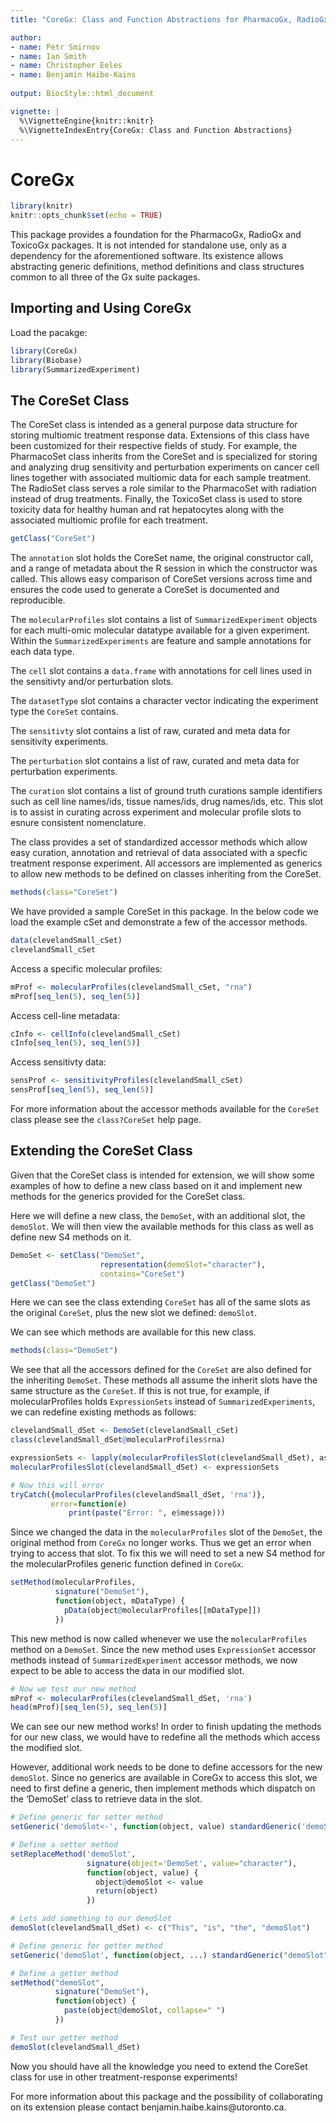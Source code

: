 ```yaml
---
title: "CoreGx: Class and Function Abstractions for PharmacoGx, RadioGx and ToxicoGx"

author: 
- name: Petr Smirnov
- name: Ian Smith
- name: Christopher Eeles
- name: Benjamin Haibe-Kains
  
output: BiocStyle::html_document

vignette: |
  %\VignetteEngine{knitr::knitr}
  %\VignetteIndexEntry{CoreGx: Class and Function Abstractions}
---
```

# CoreGx

```r
library(knitr)
knitr::opts_chunk$set(echo = TRUE)
```

This package provides a foundation for the PharmacoGx, RadioGx and ToxicoGx 
packages. It is not intended for standalone use, only as a dependency for the 
aforementioned software. Its existence allows abstracting generic definitions,
method definitions and class structures common to all three of the Gx suite 
packages.

## Importing and Using CoreGx

Load the pacakge:

```r
library(CoreGx)
library(Biobase)
library(SummarizedExperiment)
```

## The CoreSet Class

The CoreSet class is intended as a general purpose data structure for storing
multiomic treatment response data. Extensions of this class have been 
customized for their respective fields of study. For example, the PharmacoSet
class inherits from the CoreSet and is specialized for storing and analyzing
drug sensitivity and perturbation experiments on cancer cell lines together with
associated multiomic data for each sample treatment. The RadioSet class serves
a role similar to the PharmacoSet with radiation instead of drug treatments.
Finally, the ToxicoSet class is used to store toxicity data for healthy
human and rat hepatocytes along with the associated multiomic profile for each
treatment.

```r
getClass("CoreSet")
```

The `annotation` slot holds the CoreSet name, the original constructor call, and
a range of metadata about the R session in which the constructor was called.
This allows easy comparison of CoreSet versions across time and ensures the 
code used to generate a CoreSet is documented and reproducible.

The `molecularProfiles` slot contains a list of `SummarizedExperiment` objects
for each multi-omic molecular datatype available for a given experiment. Within
the `SummarizedExperiments` are feature and sample annotations for each data
type.

The `cell` slot contains a `data.frame` with annotations for cell lines used in
the sensitivty and/or perturbation slots.

The `datasetType` slot contains a character vector indicating the experiment
type the `CoreSet` contains.

The `sensitivty` slot contains a list of raw, curated and meta data for
sensitivity experiments.

The `perturbation` slot contains a list of raw, curated and meta data for
perturbation experiments.

The `curation` slot contains a list of ground truth curations sample identifiers
such as cell line names/ids, tissue names/ids, drug names/ids, etc. This slot
is to assist in curating across experiment and molecular profile slots to esnure
consistent nomenclature.

The class provides a set of standardized accessor methods which allow easy
curation, annotation and retrieval of data associated with a specfic treatment
response experiment. All accessors are implemented as generics to allow new
methods to be defined on classes inheriting from the CoreSet.

```r
methods(class="CoreSet")
```

We have provided a sample CoreSet in this package. In the below code we load the
example cSet and demonstrate a few of the accessor methods.

```r
data(clevelandSmall_cSet)
clevelandSmall_cSet
```

Access a specific molecular profiles:

```r
mProf <- molecularProfiles(clevelandSmall_cSet, "rna")
mProf[seq_len(5), seq_len(5)]
```

Access cell-line metadata:

```r
cInfo <- cellInfo(clevelandSmall_cSet)
cInfo[seq_len(5), seq_len(5)]
```

Access sensitivty data:

```r
sensProf <- sensitivityProfiles(clevelandSmall_cSet)
sensProf[seq_len(5), seq_len(5)]
```

For more information about the accessor methods available for the `CoreSet` 
class please see the `class?CoreSet` help page.

## Extending the CoreSet Class

Given that the CoreSet class is intended for extension, we will show some
examples of how to define a new class based on it and implement new methods
for the generics provided for the CoreSet class.

Here we will define a new class, the `DemoSet`, with an additional slot, the 
`demoSlot`. We will then view the available methods for this class as well as
define new S4 methods on it.

```r
DemoSet <- setClass("DemoSet",
                    representation(demoSlot="character"),
                    contains="CoreSet")
getClass("DemoSet")
```

Here we can see the class extending `CoreSet` has all of the same slots as the
original `CoreSet`, plus the new slot we defined: `demoSlot`.

We can see which methods are available for this new class.

```r
methods(class="DemoSet")
```

We see that all the accessors defined for the `CoreSet` are also defined for the
inheriting `DemoSet`. These methods all assume the inherit slots have the same
structure as the `CoreSet`. If this is not true, for example, if molecularProfiles
holds `ExpressionSets` instead of `SummarizedExperiments`, we can redefine 
existing methods as follows:

```r
clevelandSmall_dSet <- DemoSet(clevelandSmall_cSet)
class(clevelandSmall_dSet@molecularProfiles$rna)

expressionSets <- lapply(molecularProfilesSlot(clevelandSmall_dSet), as, 'ExpressionSet')
molecularProfilesSlot(clevelandSmall_dSet) <- expressionSets

# Now this will error
tryCatch({molecularProfiles(clevelandSmall_dSet, 'rna')}, 
         error=function(e) 
             print(paste("Error: ", e$message)))
```

Since we changed the data in the `molecularProfiles` slot of the `DemoSet`, 
the original method from `CoreGx` no longer works. Thus we get an error when
trying to access that slot. To fix this we will need to set a new S4 method
for the molecularProfiles generic function defined in `CoreGx`.

```r
setMethod(molecularProfiles, 
          signature("DemoSet"), 
          function(object, mDataType) {
            pData(object@molecularProfiles[[mDataType]])
          })
```

This new method is now called whenever we use the `molecularProfiles` method
on a `DemoSet`. Since the new method uses `ExpressionSet` accessor methods
instead of `SummarizedExperiment` accessor methods, we now expect to be able
to access the data in our modified slot.

```r
# Now we test our new method
mProf <- molecularProfiles(clevelandSmall_dSet, 'rna')
head(mProf)[seq_len(5), seq_len(5)]
```

We can see our new method works! In order to finish updating the methods
for our new class, we would have to redefine all the methods which access the
modified slot.

However, additional work needs to be done to define accessors for the new
`demoSlot`. Since no generics are available in CoreGx to access this slot,
we need to first define a generic, then implement methods which dispatch on
the 'DemoSet' class to retrieve data in the slot.

```r
# Define generic for setter method
setGeneric('demoSlot<-', function(object, value) standardGeneric('demoSlot<-'))

# Define a setter method
setReplaceMethod('demoSlot', 
                 signature(object='DemoSet', value="character"),
                 function(object, value) {
                   object@demoSlot <- value
                   return(object)
                 })

# Lets add something to our demoSlot
demoSlot(clevelandSmall_dSet) <- c("This", "is", "the", "demoSlot")
```

```r
# Define generic for getter method
setGeneric('demoSlot', function(object, ...) standardGeneric("demoSlot"))

# Define a getter method
setMethod("demoSlot",
          signature("DemoSet"),
          function(object) {
            paste(object@demoSlot, collapse=" ")
          })

# Test our getter method
demoSlot(clevelandSmall_dSet)
```

Now you should have all the knowledge you need to extend the CoreSet class
for use in other treatment-response experiments!

For more information about this package and the possibility of collaborating on 
its extension please contact benjamin.haibe.kains@utoronto.ca.